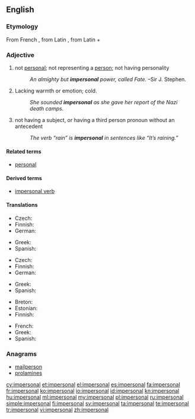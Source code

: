 ==English==

===Etymology===
From French {{term|impersonnel}}, from Latin {{term|impersonalis}}, from Latin {{term|im-||not}} + {{term|personalis||personal}}

===Adjective===
{{en-adj}}

# not [[personal]]; not representing a [[person]]; not having personality
#: ''An almighty but '''impersonal''' power, called Fate.'' &ndash;Sir J. Stephen.
# Lacking warmth or emotion; cold.
#: ''She sounded '''impersonal''' as she gave her report of the Nazi death camps.''
# {{grammar|of a verb or other word}} not having a subject, or having a third person pronoun without an antecedent
#: ''The verb “rain” is '''impersonal''' in sentences like “It’s raining.”''

====Related terms====
* [[personal]]

====Derived terms====
* [[impersonal verb]]

====Translations====
{{trans-top|not representing a person}}
* Czech: {{t-|cs|neosobní|m}}
* Finnish: {{t-|fi|persoonaton}}
* German: {{t-|de|unpersönlich}}
{{trans-mid}}
* Greek: {{t+|el|απρόσωπος|sc=Grek}}
* Spanish: {{t+|es|impersonal}}
{{trans-bottom}}

{{trans-top|lacking warmth or emotion}}
* Czech: {{t-|cs|neosobní|m}}
* Finnish: {{t-|fi|persoonaton}}
* German: {{t-|de|unpersönlich}}
{{trans-mid}}
* Greek: {{t+|el|απρόσωπος|sc=Grek}}
* Spanish: {{t+|es|impersonal}}
{{trans-bottom}}

{{trans-top|grammar}}
* Breton: {{t-|br|dic'hour}}
* Estonian: {{t-|et|umbisikuline}}
* Finnish: {{t-|fi|persoonaton}}
{{trans-mid}}
* French: {{t+|fr|impersonnel}}
* Greek: {{t+|el|απρόσωπος|sc=Grek}}
* Spanish: {{t+|es|impersonal}}
{{trans-bottom}}

===Anagrams===
* [[mailperson#English|mailperson]]
* [[prolamines#English|prolamines]]

[[cy:impersonal]]
[[et:impersonal]]
[[el:impersonal]]
[[es:impersonal]]
[[fa:impersonal]]
[[fr:impersonal]]
[[ko:impersonal]]
[[io:impersonal]]
[[id:impersonal]]
[[kn:impersonal]]
[[hu:impersonal]]
[[ml:impersonal]]
[[my:impersonal]]
[[pl:impersonal]]
[[ru:impersonal]]
[[simple:impersonal]]
[[fi:impersonal]]
[[sv:impersonal]]
[[ta:impersonal]]
[[te:impersonal]]
[[tr:impersonal]]
[[vi:impersonal]]
[[zh:impersonal]]